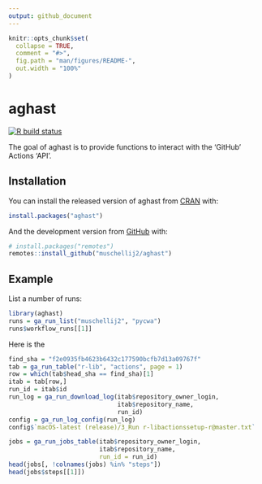 ```yaml
---
output: github_document
---
```


<!-- README.md is generated from README.Rmd. Please edit that file -->

```r
knitr::opts_chunk$set(
  collapse = TRUE,
  comment = "#>",
  fig.path = "man/figures/README-",
  out.width = "100%"
)
```

# aghast

<!-- badges: start -->
[![R build status](https://github.com/muschellij2/aghast/workflows/R-CMD-check/badge.svg)](https://github.com/muschellij2/aghast/actions)
<!-- badges: end -->

The goal of aghast is to provide functions to interact with the 'GitHub' Actions 'API'.

## Installation

You can install the released version of aghast from [CRAN](https://CRAN.R-project.org) with:

``` r
install.packages("aghast")
```

And the development version from [GitHub](https://github.com/) with:

``` r
# install.packages("remotes")
remotes::install_github("muschellij2/aghast")
```
## Example

List a number of runs:

```r
library(aghast)
runs = ga_run_list("muschellij2", "pycwa")
runs$workflow_runs[[1]]
```

Here is the 
```r
find_sha = "f2e0935fb4623b6432c177590bcfb7d13a09767f"
tab = ga_run_table("r-lib", "actions", page = 1)
row = which(tab$head_sha == find_sha)[1]
itab = tab[row,]
run_id = itab$id
run_log = ga_run_download_log(itab$repository_owner_login,
                              itab$repository_name, 
                              run_id)
config = ga_run_log_config(run_log)
config$`macOS-latest (release)/3_Run r-libactionssetup-r@master.txt`
```

```r
jobs = ga_run_jobs_table(itab$repository_owner_login,
                         itab$repository_name, 
                         run_id = run_id)
head(jobs[, !colnames(jobs) %in% "steps"])
head(jobs$steps[[1]])
```
